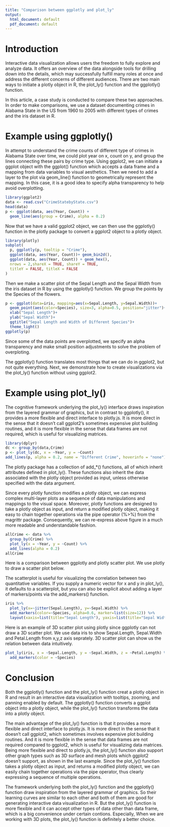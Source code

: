 ---
title: "Comparison between ggplotly and plot_ly"
output:
  html_document: default
  pdf_document: default
---

# Introduction

Interactive data visualization allows users the freedom to fully explore and analyze data. It offers an overview of the data alongside tools for drilling
down into the details, which may successfully fulfill many roles at once and address the different concerns of different audiences. There are two main ways to initiate a plotly object in R, the plot_ly() function and the ggplotly() function. 

In this article, a case study is conducted to compare these two approaches. In order to make comparisons, we use a dataset documenting crimes in Alabama State in the US from 1960 to 2005 with different types of crimes and the iris dataset in R.


# Example using ggplotly()

In attempt to understand the crime counts of different type of crimes in Alabama State over time, we could plot year on x, count on y, and group the lines connecting these pairs by crime type. Using ggplot2, we can initiate a ggplot object with the ggplot() function which accepts a data frame and a mapping from data variables to visual aesthetics. Then we need to add a layer to the plot via geom_line() function to geometrically represent the mapping. In this case, it is a good idea to specify alpha transparency to help avoid overplotting.
	


```{r,warning=FALSE,message=FALSE}
library(ggplot2)
data <- read.csv("CrimeStatebyState.csv")
head(data)
p <- ggplot(data, aes(Year, Count)) +
  geom_line(aes(group = Crime), alpha = 0.2)
```

Now that we have a valid ggplot2 object, we can then use the ggplotly() function in the plotly package to convert a ggplot2 object to a plotly object.

```{r,warning=FALSE,message=FALSE}
library(plotly)
subplot(
  p, ggplotly(p, tooltip = "Crime"),
  ggplot(data, aes(Year, Count))+ geom_bin2d(),
  ggplot(data, aes(Year, Count)) + geom_hex(),
  nrows = 2,shareX = TRUE, shareY = TRUE,
  titleY = FALSE, titleX = FALSE
)
```

Then we make a scatter plot of the Sepal Length and the Sepal Width from the iris dataset in R by using the ggplotly() function. We group the points by the Species of the flowers.

```{r}
p <- ggplot(data=iris, mapping=aes(x=Sepal.Length, y=Sepal.Width))+
  geom_point(aes(color=Species), size=3, alpha=0.5, position="jitter")+
  xlab("Sepal Length")+
  ylab("Sepal Width")+
  ggtitle("Sepal Length and Width of Different Species")+
  theme_light()
ggplotly(p)
```


Since some of the data points are overplotted, we specify an alpha transparency and make small position adjustments to solve the problem of overploting.

The ggplotly() function translates most things that we can do in ggplot2, but not quite everything. Next, we demonstrate how to create visualizations via the  plot_ly() function without using ggplot2.


# Example using plot_ly()

The cognitive framework underlying the plot_ly() interface draws inspiration from the layered grammar of graphics, but in contrast to ggplotly(), it provides a more flexible and direct interface to plotly.js. It is more direct in the sense that it doesn't call ggplot2's sometimes expensive plot building routines, and it is more flexible in the sense that data frames are not required, which is useful for visualizing matrices.


```{r,warning=FALSE,message=FALSE}
library(dplyr)
dc <- group_by(data,Crime)
p <- plot_ly(dc, x = ~Year, y = ~Count)
add_lines(p, alpha = 0.2, name = "Different Crime", hoverinfo = "none")
```

The plotly package has a collection of add_*() functions, all of which inherit attributes defined in plot_ly(). These functions also inherit the data associated with the plotly object provided as input, unless otherwise specified with the data argument. 



Since every plotly function modifies a plotly object, we can express complex multi-layer plots as a sequence of data manipulations and mappings to the visual space. Moreover, plotly functions are designed to take a plotly object as input, and return a modified plotly object, making it easy to chain together operations via the pipe operator (%>%) from the magrittr package. Consequently, we can re-express above figure in a much more readable and understandable fashion.


```{r}
allCrime <- data %>%
  group_by(Crime) %>%
  plot_ly(x = ~Year, y = ~Count) %>%
  add_lines(alpha = 0.2)
allCrime
```


Here is a comparison between ggplotly and plotly scatter plot. We use plotly to draw a scatter plot below.

The scatterplot is useful for visualizing the correlation between two quantitative variables. If you supply a numeric vector for x and y in plot_ly(), it defaults to a scatterplot, but you can also be explicit about adding a layer of markers/points via the add_markers() function.

```{r}
iris %>% 
  plot_ly(x=~jitter(Sepal.Length), y=~Sepal.Width) %>%
  add_markers(color=~Species, alpha=0.6, marker=list(size=12)) %>%
  layout(xaxis=list(title="Sepal Length"), yaxis=list(title="Sepal Width"))
```

Here is an example of 3D scatter plot using plotly since ggplotly can not draw a 3D scatter plot.
We use data iris to show Sepal.Length, Sepal.Width and Petal.Length from x,y,z axis seprately. 3D scatter plot can show us the relation between data intuitively. 

```{r}
plot_ly(iris, x = ~Sepal.Length, y = ~Sepal.Width, z = ~Petal.Length) %>%
  add_markers(color = ~Species)
```



# Conclusion

Both the ggplotly() function and the plot_ly() function creat a plotly object in R and result in an interactive data visualization with tooltips, zooming, and panning enabled by default. The ggplotly() function converts a ggplot object into a plotly  object, while the plot_ly() function transforms the data into a plotly object.
	
The main advantage of the plot_ly() function is that it provides a more flexible and direct interface to plotly.js. It is more direct in the sense that it doesn't call ggplot2, which sometimes involves expensive plot building routines. And it is more flexible in the sense that data frames are not required compared to ggplot2, which is useful for visualizing data matrices. Being more flexible and direct to plotly.js, the plot_ly() function also support other graph types such as 3D surface and mesh plots which ggplot2 doesn't support, as shown in the last example. Since the plot_ly() function takes a plotly object as input, and returns a modified plotly object, we can easily chain together operations via the pipe operator, thus clearly expressing a sequence of multiple operations.

The framework underlying both the plot_ly() function and the ggplotly() function draw inspiration from the layered grammar of graphics. So their learning curves are similar to each other and both of them are good for generating interactive data visualization in R. But the plot_ly() function is more flexible and it can accept other types of data other than data frame, which is a big convenience under certain contions. Especially, When we are working with 3D plots, the plot_ly() function is definitely a better choice.






